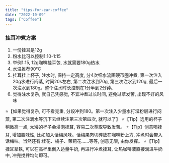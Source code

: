 ```yaml
---
title: "tips-for-ear-coffee"
date: "2022-10-09"
tags: ["Coffee"]
---
```


### 挂耳冲煮方案

1. 一份挂耳是12g
2. 粉水比可以控制1:10-1:15
3. 举例1:15, 12g咖啡挂耳包, 水就需要180g热水
4. 水温推荐90℃
5. 挂耳挂上杯子, 注水时, 保持一定高度, 分4次细水流画硬币圈冲煮, 第一次注入20g水进行闷蒸, 时间20s左右, 第二次注水到70g, 第三次注水到120g, 最后一次注水到180g。整个注水时长控制在1分半到2分钟。
6. 觉得注水复杂, 就自己凭感觉, 不宜冲煮过长时间, 避免过萃发苦, 出现不好的风味

⭐【如果觉得复杂, 可不看克重, 分段冲到180。第一次注入少量水打湿粉层进行闷蒸, 第二次注满水等沉下去继续注第三次第四次, 就可以了】
⭐【Tip】选用的杯子稍微高一点, 太矮的杯子会浸泡挂耳, 容易二次萃取导致发苦。
⭐【Tip】创意喝挂耳, 增加趣味性, 比如加入话梅风味。话梅果肉切碎放在咖啡粉上方, 冲煮时会带入话梅味。当然还有:桂花、橘子、茉莉花……等等, 创意无限, 由你发挥。
⭐【Tip】挂耳拿铁, 可以在高杯里倒入适量牛奶, 再进行冲煮挂耳, 让热咖啡液直接滴进牛奶中, 冲完搅拌均匀即可。

